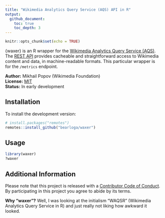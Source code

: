 ```yaml
---
title: "Wikimedia Analytics Query Service (AQS) API in R"
output:
  github_document:
    toc: true
    toc_depth: 3
---
```


```r
knitr::opts_chunk$set(echo = TRUE)
```

{waxer} is an R wrapper for the [Wikimedia Analytics Query Service (AQS)](https://www.mediawiki.org/wiki/Wikidata_query_service). The [REST API](https://wikimedia.org/api/rest_v1/) provides cacheable and straightforward access to Wikimedia content and data, in machine-readable formats. This particular wrapper is for the `/metrics` endpoint.

__Author:__ Mikhail Popov (Wikimedia Foundation)<br/>
__License:__ [MIT](http://opensource.org/licenses/MIT)<br/>
__Status:__ In early development

## Installation
    
To install the development version:

```R
# install.packages("remotes")
remotes::install_github("bearloga/waxer")
```

## Usage

```r
library(waxer)
?waxer
```

## Additional Information

Please note that this project is released with a [Contributor Code of Conduct](https://github.com/bearloga/WikidataQueryServiceR/blob/master/CONDUCT.md). By participating in this project you agree to abide by its terms.

**Why "waxer"?** Well, I was looking at the initialism "WAQSR" (Wikimedia Analytics Query Service in R) and just really not liking how awkward it looked.
